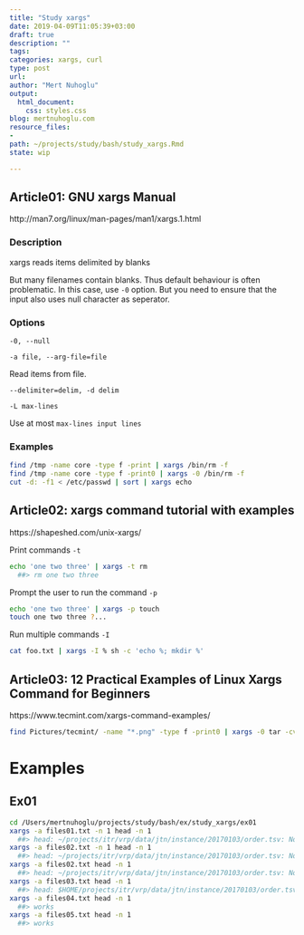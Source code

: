```yaml
---
title: "Study xargs"
date: 2019-04-09T11:05:39+03:00 
draft: true
description: ""
tags:
categories: xargs, curl
type: post
url:
author: "Mert Nuhoglu"
output:
  html_document:
    css: styles.css
blog: mertnuhoglu.com
resource_files:
- 
path: ~/projects/study/bash/study_xargs.Rmd
state: wip

---
```


## Article01: GNU xargs Manual

http://man7.org/linux/man-pages/man1/xargs.1.html

### Description

xargs reads items delimited by blanks 

But many filenames contain blanks. Thus default behaviour is often problematic. In this case, use `-0` option. But you need to ensure that the input also uses null character as seperator.

### Options

`-0, --null`

`-a file, --arg-file=file`

Read items from file.

`--delimiter=delim, -d delim`

`-L max-lines`

Use at most `max-lines input lines`

### Examples

``` bash
find /tmp -name core -type f -print | xargs /bin/rm -f
find /tmp -name core -type f -print0 | xargs -0 /bin/rm -f
cut -d: -f1 < /etc/passwd | sort | xargs echo
``` 

## Article02: xargs command tutorial with examples

https://shapeshed.com/unix-xargs/

Print commands `-t`

``` bash
echo 'one two three' | xargs -t rm
  ##> rm one two three
``` 

Prompt the user to run the command `-p`

``` bash
echo 'one two three' | xargs -p touch
touch one two three ?...
``` 

Run multiple commands `-I`

``` bash
cat foo.txt | xargs -I % sh -c 'echo %; mkdir %'
``` 

## Article03: 12 Practical Examples of Linux Xargs Command for Beginners

https://www.tecmint.com/xargs-command-examples/

``` bash
find Pictures/tecmint/ -name "*.png" -type f -print0 | xargs -0 tar -cvzf images.tar.gz
``` 

# Examples

## Ex01

``` bash
cd /Users/mertnuhoglu/projects/study/bash/ex/study_xargs/ex01
xargs -a files01.txt -n 1 head -n 1
  ##> head: ~/projects/itr/vrp/data/jtn/instance/20170103/order.tsv: No such file or directory
xargs -a files02.txt -n 1 head -n 1
  ##> head: ~/projects/itr/vrp/data/jtn/instance/20170103/order.tsv: No such file or directory
xargs -a files02.txt head -n 1
  ##> head: ~/projects/itr/vrp/data/jtn/instance/20170103/order.tsv: No such file or directory
xargs -a files03.txt head -n 1
  ##> head: $HOME/projects/itr/vrp/data/jtn/instance/20170103/order.tsv: No such file or directory
xargs -a files04.txt head -n 1
  ##> works
xargs -a files05.txt head -n 1
  ##> works
``` 



